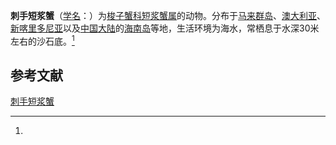 {{Speciesbox
| name = 刺手短浆蟹
| status = 
| status_system = 
| image = 
| genus = Thalamita
| species = spinimana
| authority = (Dana, 1852)<ref name='id11680'>{{cite web| url =http://www.bioinfo.cn/db05/BjdwSpecies.php?action=view&id=11680| title =刺手短浆蟹| work =《中国动物物种编目数据库》| publisher =中国科学院微生物研究所| author =中国科学院动物研究所| accessdate =2009-04-28| deadurl =yes| archiveurl =https://web.archive.org/web/20160304235514/http://www.bioinfo.cn/db05/BjdwSpecies.php?action=view&id=11680| archivedate =2016-03-04}}</ref>
}}

'''刺手短浆蟹'''（[[学名|学名]]：{{lang|la|''Thalamita spinimana''}}）为[[梭子蟹科|梭子蟹科]][[短浆蟹属|短浆蟹属]]的动物。分布于[[马来群岛|马来群岛]]、[[澳大利亚|澳大利亚]]、[[新喀里多尼亚|新喀里多尼亚]]以及[[中国大陆|中国大陆]]的[[海南岛|海南岛]]等地，生活环境为海水，常栖息于水深30米左右的沙石底。<ref name='id11680'/>

== 参考文献 ==
{{reflist}}

{{Wikispecies|Thalamita spinimana}}
{{Taxonbar|from=Q14476237}}

[[Category:短浆蟹属|刺手短浆蟹]]


{{螃蟹小作品}}